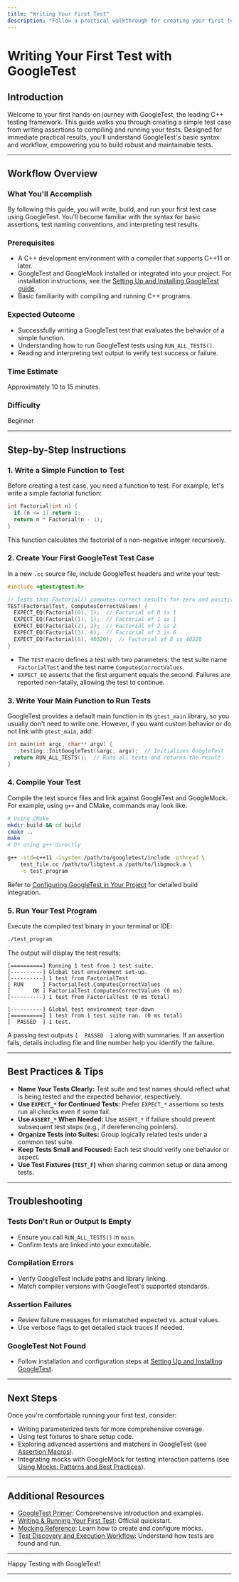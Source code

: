 ```yaml
---
title: "Writing Your First Test"
description: "Follow a practical walkthrough for creating your first test case using GoogleTest, from initial assertions to running the test suite. Designed for immediate hands-on results, this guide demystifies the framework's syntax and primary workflow."
---
```


# Writing Your First Test with GoogleTest

## Introduction
Welcome to your first hands-on journey with GoogleTest, the leading C++ testing framework. This guide walks you through creating a simple test case from writing assertions to compiling and running your tests. Designed for immediate practical results, you'll understand GoogleTest's basic syntax and workflow, empowering you to build robust and maintainable tests.

---

## Workflow Overview

### What You'll Accomplish
By following this guide, you will write, build, and run your first test case using GoogleTest. You'll become familiar with the syntax for basic assertions, test naming conventions, and interpreting test results.

### Prerequisites
- A C++ development environment with a compiler that supports C++11 or later.
- GoogleTest and GoogleMock installed or integrated into your project. For installation instructions, see the [Setting Up and Installing GoogleTest guide](/guides/getting-started/setup-installation).
- Basic familiarity with compiling and running C++ programs.

### Expected Outcome
- Successfully writing a GoogleTest test that evaluates the behavior of a simple function.
- Understanding how to run GoogleTest tests using `RUN_ALL_TESTS()`.
- Reading and interpreting test output to verify test success or failure.

### Time Estimate
Approximately 10 to 15 minutes.

### Difficulty
Beginner

---

## Step-by-Step Instructions

### 1. Write a Simple Function to Test
Before creating a test case, you need a function to test. For example, let's write a simple factorial function:

```cpp
int Factorial(int n) {
  if (n <= 1) return 1;
  return n * Factorial(n - 1);
}
```

This function calculates the factorial of a non-negative integer recursively.

### 2. Create Your First GoogleTest Test Case
In a new `.cc` source file, include GoogleTest headers and write your test:

```cpp
#include <gtest/gtest.h>

// Tests that Factorial() computes correct results for zero and positive inputs.
TEST(FactorialTest, ComputesCorrectValues) {
  EXPECT_EQ(Factorial(0), 1);  // Factorial of 0 is 1
  EXPECT_EQ(Factorial(1), 1);  // Factorial of 1 is 1
  EXPECT_EQ(Factorial(2), 2);  // Factorial of 2 is 2
  EXPECT_EQ(Factorial(3), 6);  // Factorial of 3 is 6
  EXPECT_EQ(Factorial(8), 40320);  // Factorial of 8 is 40320
}
```

- The `TEST` macro defines a test with two parameters: the test suite name `FactorialTest` and the test name `ComputesCorrectValues`.
- `EXPECT_EQ` asserts that the first argument equals the second. Failures are reported non-fatally, allowing the test to continue.

### 3. Write Your Main Function to Run Tests
GoogleTest provides a default main function in its `gtest_main` library, so you usually don't need to write one. However, if you want custom behavior or do not link with `gtest_main`, add:

```cpp
int main(int argc, char** argv) {
  ::testing::InitGoogleTest(&argc, argv);  // Initializes GoogleTest
  return RUN_ALL_TESTS();  // Runs all tests and returns the result
}
```

### 4. Compile Your Test
Compile the test source files and link against GoogleTest and GoogleMock. For example, using `g++` and CMake, commands may look like:

```bash
# Using CMake
mkdir build && cd build
cmake ..
make
# Or using g++ directly

g++ -std=c++11 -isystem /path/to/googletest/include -pthread \
    test_file.cc /path/to/libgtest.a /path/to/libgmock.a \
    -o test_program
```

Refer to [Configuring GoogleTest in Your Project](/getting-started/prerequisites-installation/configuration-setup) for detailed build integration.

### 5. Run Your Test Program
Execute the compiled test binary in your terminal or IDE:

```bash
./test_program
```

The output will display the test results:

```
[==========] Running 1 test from 1 test suite.
[----------] Global test environment set-up.
[----------] 1 test from FactorialTest
[ RUN      ] FactorialTest.ComputesCorrectValues
[       OK ] FactorialTest.ComputesCorrectValues (0 ms)
[----------] 1 test from FactorialTest (0 ms total)

[----------] Global test environment tear-down
[==========] 1 test from 1 test suite ran. (0 ms total)
[  PASSED  ] 1 test.
```

A passing test outputs `[  PASSED  ]` along with summaries. If an assertion fails, details including file and line number help you identify the failure.

---

## Best Practices & Tips

- **Name Your Tests Clearly:** Test suite and test names should reflect what is being tested and the expected behavior, respectively.
- **Use `EXPECT_*` for Continued Tests:** Prefer `EXPECT_*` assertions so tests run all checks even if some fail.
- **Use `ASSERT_*` When Needed:** Use `ASSERT_*` if failure should prevent subsequent test steps (e.g., if dereferencing pointers).
- **Organize Tests into Suites:** Group logically related tests under a common test suite.
- **Keep Tests Small and Focused:** Each test should verify one behavior or aspect.
- **Use Test Fixtures (`TEST_F`)** when sharing common setup or data among tests.

---

## Troubleshooting

### Tests Don't Run or Output Is Empty
- Ensure you call `RUN_ALL_TESTS()` in `main`.
- Confirm tests are linked into your executable.

### Compilation Errors
- Verify GoogleTest include paths and library linking.
- Match compiler versions with GoogleTest's supported standards.

### Assertion Failures
- Review failure messages for mismatched expected vs. actual values.
- Use verbose flags to get detailed stack traces if needed.

### GoogleTest Not Found
- Follow installation and configuration steps at [Setting Up and Installing GoogleTest](/guides/getting-started/setup-installation).

---

## Next Steps

Once you're comfortable running your first test, consider:

- Writing parameterized tests for more comprehensive coverage.
- Using test fixtures to share setup code.
- Exploring advanced assertions and matchers in GoogleTest (see [Assertion Macros](/api-reference/core-testing-apis/assertion-macros)).
- Integrating mocks with GoogleMock for testing interaction patterns (see [Using Mocks: Patterns and Best Practices](/guides/mocking-and-advanced-techniques/using-mocks)).

---

## Additional Resources

- [GoogleTest Primer](docs/primer.md): Comprehensive introduction and examples.
- [Writing & Running Your First Test](getting-started/first-steps-usage/writing-running-first-test.mdx): Official quickstart.
- [Mocking Reference](docs/reference/mocking.md): Learn how to create and configure mocks.
- [Test Discovery and Execution Workflow](/guides/getting-started/test-discovery-execution): Understand how tests are found and run.

---

Happy Testing with GoogleTest!

---
